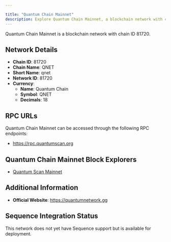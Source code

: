 ```yaml
---

title: "Quantum Chain Mainnet"
description: Explore Quantum Chain Mainnet, a blockchain network with chain ID 81720. Learn about its native currency, Quantum Chain, and how to interact with the network.
---
```




Quantum Chain Mainnet is a blockchain network with chain ID 81720.

## Network Details

- **Chain ID**: 81720
- **Chain Name**: QNET
- **Short Name**: qnet
- **Network ID**: 81720
- **Currency**: 
  - **Name**: Quantum Chain
  - **Symbol**: QNET
  - **Decimals**: 18

## RPC URLs

Quantum Chain Mainnet can be accessed through the following RPC endpoints:

- https://rpc.quantumscan.org

## Quantum Chain Mainnet Block Explorers

- [Quantum Scan Mainnet](https://quantumscan.org)

## Additional Information

- **Official Website**: https://quantumnetwork.gg

## Sequence Integration Status

This network does not yet have Sequence support but is available for deployment.

